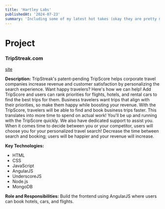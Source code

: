 ```yaml
---
title: 'Hartley Labs'
publishedAt: '2024-07-23'
summary: 'Including some of my latest hot takes (okay they are pretty mild).'
---
```


# Project

### TripStreak.com

[site](https://tripStreak.com)

**Description:**
TripStreak's patent-pending TripScore helps corporate travel companies increase revenue and customer satisfaction by personalizing the search experience. Want happy travelers? Here's how we can help! Add TripScore and users can rank priorities for flights, hotels, and rental cars to find the best trips for them. Business travelers want trips that align with their priorities, so make them happy while boosting your revenue. With the TripScore, travelers will be able to find and book business trips faster. This translates into more time to spend on actual work! You'll be up and running with the TripScore quickly. We also have dedicated support to assist you. When it comes time to decide between you or your competitor, users will choose you for your personalized travel search! Decrease the time between search and booking; users will be happier and your revenue will increase.

**Key Technologies:**

- HTML
- CSS
- JavaScript
- AngularJS
- UnderscoreJS
- Node.js
- MongoDB

**Role and Responsibilities:**
Build the frontend using AngularJS where users can book hotels, cars, and flights.
